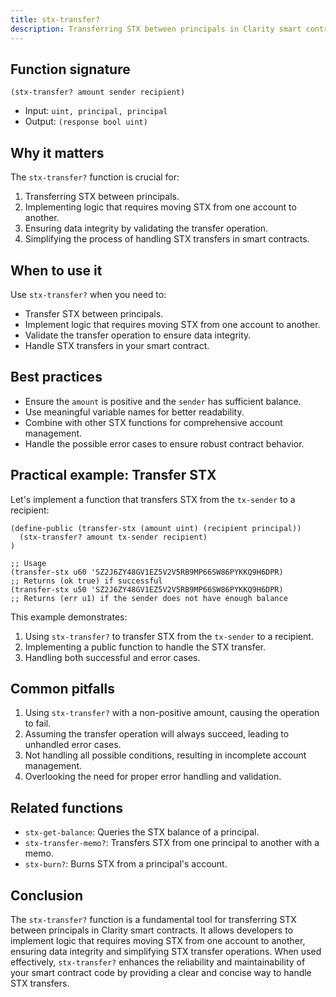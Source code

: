 ```yaml
---
title: stx-transfer?
description: Transferring STX between principals in Clarity smart contracts.
---
```


## Function signature

```clarity
(stx-transfer? amount sender recipient)
```

- Input: `uint, principal, principal`
- Output: `(response bool uint)`

## Why it matters

The `stx-transfer?` function is crucial for:

1. Transferring STX between principals.
2. Implementing logic that requires moving STX from one account to another.
3. Ensuring data integrity by validating the transfer operation.
4. Simplifying the process of handling STX transfers in smart contracts.

## When to use it

Use `stx-transfer?` when you need to:

- Transfer STX between principals.
- Implement logic that requires moving STX from one account to another.
- Validate the transfer operation to ensure data integrity.
- Handle STX transfers in your smart contract.

## Best practices

- Ensure the `amount` is positive and the `sender` has sufficient balance.
- Use meaningful variable names for better readability.
- Combine with other STX functions for comprehensive account management.
- Handle the possible error cases to ensure robust contract behavior.

## Practical example: Transfer STX

Let's implement a function that transfers STX from the `tx-sender` to a recipient:

```clarity
(define-public (transfer-stx (amount uint) (recipient principal))
  (stx-transfer? amount tx-sender recipient)
)

;; Usage
(transfer-stx u60 'SZ2J6ZY48GV1EZ5V2V5RB9MP66SW86PYKKQ9H6DPR) 
;; Returns (ok true) if successful
(transfer-stx u50 'SZ2J6ZY48GV1EZ5V2V5RB9MP66SW86PYKKQ9H6DPR) 
;; Returns (err u1) if the sender does not have enough balance
```

This example demonstrates:
1. Using `stx-transfer?` to transfer STX from the `tx-sender` to a recipient.
2. Implementing a public function to handle the STX transfer.
3. Handling both successful and error cases.

## Common pitfalls

1. Using `stx-transfer?` with a non-positive amount, causing the operation to fail.
2. Assuming the transfer operation will always succeed, leading to unhandled error cases.
3. Not handling all possible conditions, resulting in incomplete account management.
4. Overlooking the need for proper error handling and validation.

## Related functions

- `stx-get-balance`: Queries the STX balance of a principal.
- `stx-transfer-memo?`: Transfers STX from one principal to another with a memo.
- `stx-burn?`: Burns STX from a principal's account.

## Conclusion

The `stx-transfer?` function is a fundamental tool for transferring STX between principals in Clarity smart contracts. It allows developers to implement logic that requires moving STX from one account to another, ensuring data integrity and simplifying STX transfer operations. When used effectively, `stx-transfer?` enhances the reliability and maintainability of your smart contract code by providing a clear and concise way to handle STX transfers.
